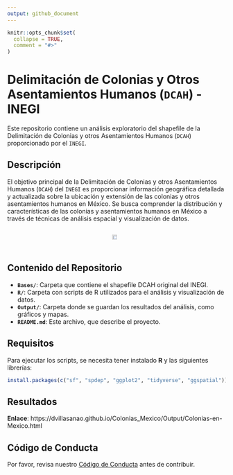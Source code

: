 ```yaml
---
output: github_document
---
```


<!-- README.md is generated from README.Rmd. Please edit that file -->

```r
knitr::opts_chunk$set(
  collapse = TRUE,
  comment = "#>"
)
```

# Delimitación de Colonias y Otros Asentamientos Humanos (`DCAH`) - INEGI  

Este repositorio contiene un análisis exploratorio del shapefile de la Delimitación de Colonias y otros Asentamientos Humanos (`DCAH`) proporcionado por el `INEGI`.  

## Descripción

El objetivo principal de la Delimitación de Colonias y otros Asentamientos Humanos (`DCAH`) del `INEGI` es proporcionar información geográfica detallada y actualizada sobre la ubicación y extensión de las colonias y otros asentamientos humanos en México. Se busca comprender la distribución y características de las colonias y asentamientos humanos en México a través de técnicas de análisis espacial y visualización de datos.

<div style="display: flex; justify-content: center; gap: 10px;">

<img src="Output/CDMX_OSM.png" width="70%" style="margin: 1px;">

</div>


## Contenido del Repositorio

* **`Bases/`**: Carpeta que contiene el shapefile DCAH original del INEGI.
* **`R/`**: Carpeta con scripts de R utilizados para el análisis y visualización de datos.
* **`Output/`**: Carpeta donde se guardan los resultados del análisis, como gráficos y mapas.
* **`README.md`**: Este archivo, que describe el proyecto.  


## Requisitos

Para ejecutar los scripts, se necesita tener instalado **R** y las siguientes librerías:

``` r
install.packages(c("sf", "spdep", "ggplot2", "tidyverse", "ggspatial"))
```

## Resultados

**Enlace**: https://dvillasanao.github.io/Colonias_Mexico/Output/Colonias-en-Mexico.html

## Código de Conducta

Por favor, revisa nuestro [Código de Conducta](CODE_OF_CONDUCT.md) antes de contribuir.

